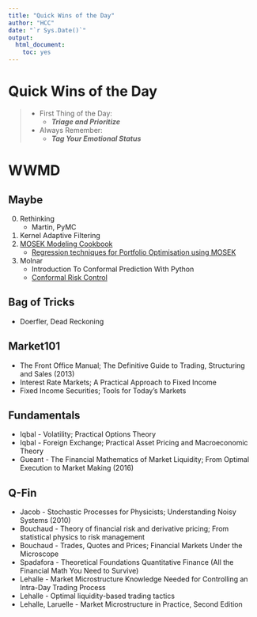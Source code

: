 ```yaml
---
title: "Quick Wins of the Day"
author: "HCC"
date: "`r Sys.Date()`"
output:
  html_document:
    toc: yes
---
```


# Quick Wins of the Day

>- First Thing of the Day: 
>    - ***Triage and Prioritize***
>- Always Remember:  
>    - ***Tag Your Emotional Status***



# WWMD

## Maybe
0. Rethinking
    - Martin, PyMC
1. Kernel Adaptive Filtering
2. [MOSEK Modeling Cookbook](https://docs.mosek.com/modeling-cookbook/index.html)
    - [Regression techniques for Portfolio Optimisation using MOSEK](https://arxiv.org/abs/1310.3397)
3. Molnar 
    - Introduction To Conformal Prediction With Python 
    - [Conformal Risk Control](https://arxiv.org/abs/2208.02814)


## Bag of Tricks
- Doerfler, Dead Reckoning

## Market101
  - The Front Office Manual; The Definitive Guide to Trading, Structuring and Sales (2013)
  - Interest Rate Markets; A Practical Approach to Fixed Income
  - Fixed Income Securities; Tools for Today's Markets


## Fundamentals
  - Iqbal - Volatility; Practical Options Theory
  - Iqbal - Foreign Exchange; Practical Asset Pricing and Macroeconomic Theory
  - Gueant - The Financial Mathematics of Market Liquidity; From Optimal Execution to Market Making (2016)
  
  
## Q-Fin
  - Jacob - Stochastic Processes for Physicists; Understanding Noisy Systems (2010)
  - Bouchaud - Theory of financial risk and derivative pricing; From statistical physics to risk management
  - Bouchaud - Trades, Quotes and Prices; Financial Markets Under the Microscope
  - Spadafora - Theoretical Foundations Quantitative Finance (All the Financial Math You Need to Survive)
  - Lehalle - Market Microstructure Knowledge Needed for Controlling an Intra-Day Trading Process 
  - Lehalle - Optimal liquidity-based trading tactics
  - Lehalle, Laruelle - Market Microstructure in Practice, Second Edition

  

